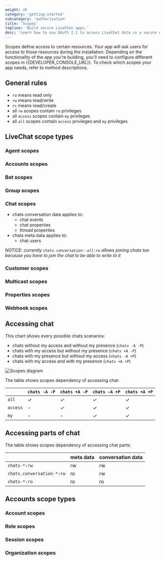 ```yaml
---
weight: 40
category: 'getting-started'
subcategory: 'authorization'
title: 'Scopes'
tagline: 'Build secure LiveChat apps.'
desc: 'Learn how to use OAuth 2.1 to access LiveChat data in a secure way.'
---
```


Scopes define access to certain resources. Your app will ask users for access to those resources during the installation. Depending on the functionality of the app you're building, you'll need to configure different scopes in {{DEVELOPER_CONSOLE_URL}}. To check which scopes your app needs, refer to method descriptions.

## General rules

- `ro` means read only
- `rw` means read/write
- `rc` means read/create
- all `rw` scopes contain `ro` privileges
- all `access` scopes contain `my` privileges
- all `all` scopes contain `access` privileges and `my` privileges

## LiveChat scope types

### Agent scopes

<Scopes scopes="agents--my:rw,agents--my:ro,agents--all:rw,agents--all:ro,access_rules:ro,access_rules:rw" />

### Accounts scopes

<Scopes scopes="accounts--all:rc" />

### Bot scopes

<Scopes scopes="agents-bot--my:ro,agents-bot--my:rw,agents-bot--all:ro,agents-bot--all:rw" />

### Group scopes

<Scopes scopes="groups--my:rw,groups--my:ro,groups--all:rw,groups--all:ro" />

### Chat scopes

<Scopes scopes="chats--all:ro,chats--access:ro,chats--my:ro,chats.conversation--all:rw,chats.conversation--access:rw,chats.conversation--my:rw,chats--all:rw,chats--access:rw,chats--my:rw" />

- chats conversation data applies to:
  - chat events
  - chat properties
  - thread properties
- chats meta data applies to:
  - chat users

_NOTICE: currently `chats.conversation--all:rw` allows joining chats too because you have to join the chat to be able to write to it_

### Customer scopes

<Scopes scopes="customers.ban:rw,customers:own,customers:ro,customers:rw" />

### Multicast scopes

<Scopes scopes="multicast:rw" />

### Properties scopes

<Scopes scopes="properties--my:ro,properties--my:rw,properties--all:ro,properties--configuration:rw" />

### Webhook scopes

<Scopes scopes="webhooks--my:ro,webhooks--my:rw,webhooks--all:ro,webhooks--all:rw" />

## Accessing chat

This chart shows every possible chats scenarios:

- chats without my access and without my presence (`chats -A -P`)
- chats with my access but without my presence (`chats +A -P`)
- chats with my presence but without my access (`chats -A +P`)
- chats with my access and with my presence (`chats +A +P`)

![Scopes diagram](livechat-scopes-diagram.png)

The table shows scopes dependency of accessing chat:

|          | `chats -A -P` | `chats +A -P` | `chats -A +P` | `chats +A +P` |
| -------- | ------------- | ------------- | ------------- | ------------- |
| `all`    | ✓             | ✓             | ✓             | ✓             |
| `access` | -             | ✓             | ✓             | ✓             |
| `my`     | -             | -             | ✓             | ✓             |

## Accessing parts of chat

The table shows scopes dependency of accessing chat parts:

|                           | meta data | conversation data |
| ------------------------- | --------- | ----------------- |
| `chats-*:rw`              | rw        | rw                |
| `chats.conversation-*:rw` | ro        | rw                |
| `chats-*:ro`              | ro        | ro                |

## Accounts scope types

### Account scopes

<Scopes scopes="accounts--my:ro,accounts--my:rw,accounts--all:ro,accounts--all:rw,accounts--all:rc" />

### Role scopes

<Scopes scopes="accounts.roles--all:ro,accounts.roles--all:rw" />

### Session scopes

<Scopes scopes="sessions--my:ro,sessions--my:rw" />

### Organization scopes

<Scopes scopes="organization--my:rw" />